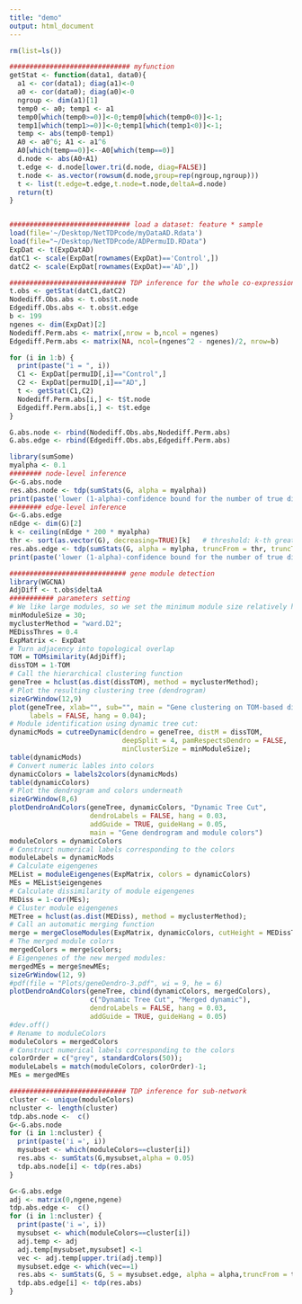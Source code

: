 ```yaml
---
title: "demo"
output: html_document
---
```


```r

rm(list=ls())

############################## myfunction
getStat <- function(data1, data0){
  a1 <- cor(data1); diag(a1)<-0
  a0 <- cor(data0); diag(a0)<-0
  ngroup <- dim(a1)[1]
  temp0 <- a0; temp1 <- a1
  temp0[which(temp0>=0)]<-0;temp0[which(temp0<0)]<-1;
  temp1[which(temp1>=0)]<-0;temp1[which(temp1<0)]<-1;
  temp <- abs(temp0-temp1)
  A0 <- a0^6; A1 <- a1^6
  A0[which(temp==0)]<--A0[which(temp==0)]
  d.node <- abs(A0+A1)
  t.edge <- d.node[lower.tri(d.node, diag=FALSE)]
  t.node <- as.vector(rowsum(d.node,group=rep(ngroup,ngroup)))
  t <- list(t.edge=t.edge,t.node=t.node,deltaA=d.node)
  return(t)
}


############################## load a dataset: feature * sample
load(file='~/Desktop/NetTDPcode/myDataAD.Rdata')
load(file="~/Desktop/NetTDPcode/ADPermuID.RData")
ExpDat <- t(ExpDatAD)
datC1 <- scale(ExpDat[rownames(ExpDat)=='Control',])
datC2 <- scale(ExpDat[rownames(ExpDat)=='AD',])
```



```r
############################# TDP inference for the whole co-expression network
t.obs <- getStat(datC1,datC2)
Nodediff.Obs.abs <- t.obs$t.node
Edgediff.Obs.abs <- t.obs$t.edge
b <- 199
ngenes <- dim(ExpDat)[2]
Nodediff.Perm.abs <- matrix(,nrow = b,ncol = ngenes)
Edgediff.Perm.abs <- matrix(NA, ncol=(ngenes^2 - ngenes)/2, nrow=b)

for (i in 1:b) {
  print(paste("i = ", i))
  C1 <- ExpDat[permuID[,i]=="Control",]
  C2 <- ExpDat[permuID[,i]=="AD",]
  t <- getStat(C1,C2)
  Nodediff.Perm.abs[i,] <- t$t.node
  Edgediff.Perm.abs[i,] <- t$t.edge
}

G.abs.node <- rbind(Nodediff.Obs.abs,Nodediff.Perm.abs)
G.abs.edge <- rbind(Edgediff.Obs.abs,Edgediff.Perm.abs)

library(sumSome)
myalpha <- 0.1
######## node-level inference
G<-G.abs.node
res.abs.node <- tdp(sumStats(G, alpha = myalpha))
print(paste('lower (1-alpha)-confidence bound for the number of true discoveries in the set is',res.abs.node,'(abs.node)'))
######## edge-level inference
G<-G.abs.edge
nEdge <- dim(G)[2]
k <- ceiling(nEdge * 200 * myalpha)
thr <- sort(as.vector(G), decreasing=TRUE)[k]   # threshold: k-th greatest statistic
res.abs.edge <- tdp(sumStats(G, alpha = mylpha, truncFrom = thr, truncTo = 0))
print(paste('lower (1-alpha)-confidence bound for the number of true discoveries in the set is',res.abs.edge,'(sign.abs.edge)'))

```


```r
############################# gene module detection
library(WGCNA)
AdjDiff <- t.obs$deltaA
########### parameters setting
# We like large modules, so we set the minimum module size relatively high:
minModuleSize = 30;
myclusterMethod = "ward.D2";
MEDissThres = 0.4
ExpMatrix <- ExpDat
# Turn adjacency into topological overlap
TOM = TOMsimilarity(AdjDiff);
dissTOM = 1-TOM
# Call the hierarchical clustering function
geneTree = hclust(as.dist(dissTOM), method = myclusterMethod);
# Plot the resulting clustering tree (dendrogram)
sizeGrWindow(12,9)
plot(geneTree, xlab="", sub="", main = "Gene clustering on TOM-based dissimilarity",
     labels = FALSE, hang = 0.04);
# Module identification using dynamic tree cut:
dynamicMods = cutreeDynamic(dendro = geneTree, distM = dissTOM,
                            deepSplit = 4, pamRespectsDendro = FALSE,
                            minClusterSize = minModuleSize);
table(dynamicMods)
# Convert numeric lables into colors
dynamicColors = labels2colors(dynamicMods)
table(dynamicColors)
# Plot the dendrogram and colors underneath
sizeGrWindow(8,6)
plotDendroAndColors(geneTree, dynamicColors, "Dynamic Tree Cut",
                    dendroLabels = FALSE, hang = 0.03,
                    addGuide = TRUE, guideHang = 0.05,
                    main = "Gene dendrogram and module colors")
moduleColors = dynamicColors
# Construct numerical labels corresponding to the colors
moduleLabels = dynamicMods
# Calculate eigengenes
MEList = moduleEigengenes(ExpMatrix, colors = dynamicColors)
MEs = MEList$eigengenes
# Calculate dissimilarity of module eigengenes
MEDiss = 1-cor(MEs);
# Cluster module eigengenes
METree = hclust(as.dist(MEDiss), method = myclusterMethod);
# Call an automatic merging function
merge = mergeCloseModules(ExpMatrix, dynamicColors, cutHeight = MEDissThres, verbose = 3)
# The merged module colors
mergedColors = merge$colors;
# Eigengenes of the new merged modules:
mergedMEs = merge$newMEs;
sizeGrWindow(12, 9)
#pdf(file = "Plots/geneDendro-3.pdf", wi = 9, he = 6)
plotDendroAndColors(geneTree, cbind(dynamicColors, mergedColors),
                    c("Dynamic Tree Cut", "Merged dynamic"),
                    dendroLabels = FALSE, hang = 0.03,
                    addGuide = TRUE, guideHang = 0.05)
#dev.off()
# Rename to moduleColors
moduleColors = mergedColors
# Construct numerical labels corresponding to the colors
colorOrder = c("grey", standardColors(50));
moduleLabels = match(moduleColors, colorOrder)-1;
MEs = mergedMEs

############################# TDP inference for sub-network
cluster <- unique(moduleColors)
ncluster <- length(cluster)
tdp.abs.node <-  c()
G<-G.abs.node
for (i in 1:ncluster) {
  print(paste('i =', i))
  mysubset <- which(moduleColors==cluster[i])
  res.abs <- sumStats(G,mysubset,alpha = 0.05)
  tdp.abs.node[i] <- tdp(res.abs) 
}

G<-G.abs.edge
adj <- matrix(0,ngene,ngene)
tdp.abs.edge <-  c()
for (i in 1:ncluster) {
  print(paste('i =', i))
  mysubset <- which(moduleColors==cluster[i])
  adj.temp <- adj
  adj.temp[mysubset,mysubset] <-1
  vec <- adj.temp[upper.tri(adj.temp)]
  mysubset.edge <- which(vec==1)
  res.abs <- sumStats(G, S = mysubset.edge, alpha = alpha,truncFrom = thr, truncTo = 0)
  tdp.abs.edge[i] <- tdp(res.abs) 
}
```





